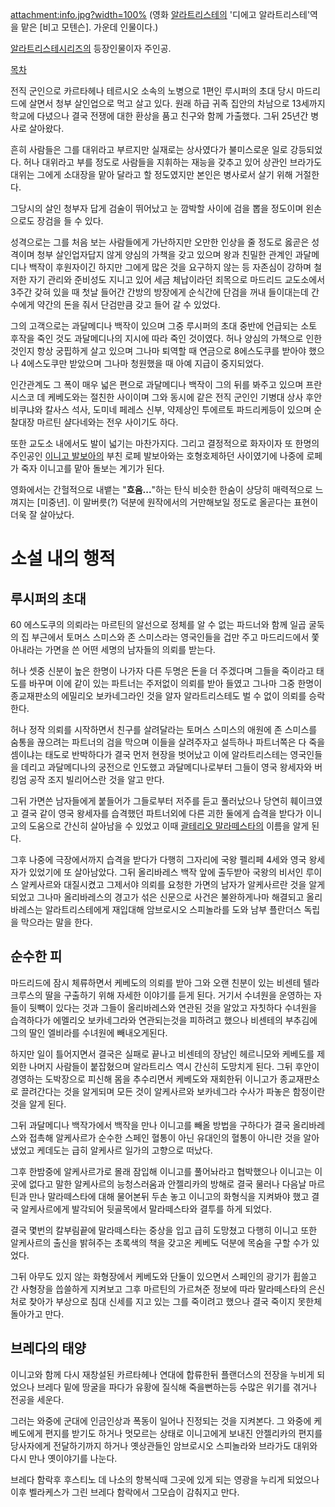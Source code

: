 attachment:info.jpg?width=100%
(영화 [[알라트리스테]]의 '디에고 알라트리스테'역을 맡은 [비고 모텐슨]. 가운데 인물이다.) 

[[알라트리스테]]시리즈의 등장인물이자 주인공.

[[목차]]

전직 군인으로 카르타헤나 테르시오 소속의 노병으로 1편인 루시퍼의 초대 당시 마드리드에 살면서 청부 살인업으로 먹고 살고 있다. 원래 하급 귀족 집안의 차남으로 13세까지 학교에 다녔으나 결국 전쟁에 대한 환상을 품고 친구와 함께 가출했다. 그뒤 25년간 병사로 살아왔다. 

흔히 사람들은 그를 대위라고 부르지만 실재로는 상사였다가 불미스로운 일로 강등되었다. 허나 대위라고 부를 정도로 사람들을 지휘하는 재능을 갖추고 있어 상관인 브라가도 대위는 그에게 소대장을 맡아 달라고 할 정도였지만 본인은 병사로서 살기 위해 거절한다. 

그당시의 살인 청부자 답게 검술이 뛰어났고 눈 깜박할 사이에 검을 뽑을 정도이며 왼손으로도 장검을 들 수 있다. 

성격으로는 그를 처음 보는 사람들에게 가난하지만 오만한 인상을 줄 정도로 옳곧은 성격이며 청부 살인업자답지 않게 양심의 가책을 갖고 있으며 왕과 친밀한 관계인 과달메디나 백작이 후원자이긴 하지만 그에게 많은 것을 요구하지 않는 등 자존심이 강하며 철저한 자기 관리와 준비성도 지니고 있어 세금 체납이라던 죄목으로 마드리드 교도소에서 3주간 갖혀 있을 때 첫날 들어간 간방의 방장에게 순식간에 단검을 꺼내 들이대는데 간수에게 약간의 돈을 줘서 단검만큼 갖고 들어 갈 수 있었다. 

그의 고객으로는 과달메디나 백작이 있으며 그중 루시퍼의 초대 중반에 언급되는 소토 후작을 죽인 것도 과달메디나의 지시에 따라 죽인 것이였다. 허나 양심의 가책으로 인한 것인지 항상 궁핍하게 살고 있으며 그나마 퇴역할 때 연금으로 8에스도쿠를 받아야 했으나 4에스도쿠만 받았으며 그나마 청원했을 때 아예 지급이 중지되었다. 

인간관계도 그 폭이 매우 넓은 편으로 과달메디나 백작이 그의 뒤를 봐주고 있으며 프란시스코 데 케베도와는 절친한 사이이며 그와 동시에 같은 전직 군인인 기병대 상사 후안 비쿠냐와 칼사스 석사, 도미네 페레스 신부, 약제상인 투에르토 파드리케등이 있으며 순찰대장 마르틴 샬다네와는 전우 사이기도 하다. 

또한 교도소 내에서도 발이 넓기는 마찬가지다. 그리고 결정적으로 화자이자 또 한명의 주인공인 [[이니고 발보아]]의 부친 로페 발보아와는 호형호제하던 사이였기에 나중에 로페가 죽자 이니고를 맡아 돌보는 계기가 된다. 

영화에서는 간헐적으로 내뱉는 "'''흐음...'''"하는 탄식 비슷한 한숨이 상당히 매력적으로 느껴지는 [미중년]. 이 말버릇(?) 덕분에 원작에서의 거만해보일 정도로 올곧다는 표현이 더욱 잘 살아났다.

= 소설 내의 행적 =
== 루시퍼의 초대 ==
60 에스도쿠의 의뢰라는 마르틴의 알선으로 정체를 알 수 없는 파드너와 함께 일곱 굴둑의 집 부근에서 토머스 스미스와 존 스미스라는 영국인들을 겁만 주고 마드리드에서 쫓아내라는 가면을 쓴 어떤 세명의 남자들의 의뢰를 받는다. 

허나 셋중 신분이 높은 한명이 나가자 다른 두명은 돈을 더 주겠다며 그들을 죽이라고 태도를 바꾸며 이에 같이 있는 파트너는 주저없이 의뢰를 받아 들였고 그나마 그중 한명이 종교재판소의 에밀리오 보카네그라인 것을 알자 알라트리스테도 벌 수 없이 의뢰를 승락한다. 

허나 정작 의뢰를 시작하면서 친구를 살려달라는 토머스 스미스의 애원에 존 스미스를 숨통을 끊으려는 파트너의 검을 막으며 이들을 살려주자고 설득하나 파트너쪽은 다 죽을 셈이냐는 태도로 반박하다가 결국 먼저 현장을 벗어났고 이에 알라트리스테는 영국인들을 데리고 과달메디나의 궁전으로 인도했고 과달메디나로부터 그들이 영국 왕세자와 버킹엄 공작 조지 빌리어스란 것을 알고 만다. 

그뒤 가면쓴 남자들에게 붙들어가 그들로부터 저주를 듣고 풀러났으나 당연히 훼이크였고 결국 같이 영국 왕세자를 습격했던 파트너외에 다른 괴한 둘에게 습격을 받다가 이니고의 도움으로 간신히 살아남을 수 있었고 이때 [[괄테리오 말라떼스타]]의 이름을 알게 된다. 

그후 나중에 극장에서까지 습격을 받다가 다행히 그자리에 국왕 펠리페 4세와 영국 왕세자가 있었기에 또 살아남았다. 그뒤 올리바레스 백작 앞에 출두받아 국왕의 비서인 루이스 알케사르와 대질시켰고 그제서야 의뢰를 요청한 가면의 남자가 알케사르란 것을 알게 되었고 그나마 올리바레스의 경고가 섞은 신문으로 사건은 불완하게나마 해결되고 올리바레스는 알라트리스테에게 재입대해 암브로시오 스피놀라를 도와 남부 플란더스 독립을 막으라는 말을 한다.
 
== 순수한 피 ==
마드리드에 잠시 체류하면서 케베도의 의뢰를 받아 그와 오랜 친분이 있는 비센테 텔라 크루스의 딸을 구출하기 위해 자세한 이야기를 듣게 된다. 거기서 수녀원을 운영하는 자들이 뒷빽이 있다는 것과 그들이 올리바레스와 연관된 것을 알았고 자칫하다 수녀원을 습격하다가 에멜리오 보카네그라와 연관되는것을 피하려고 했으나 비센테의 부추김에 그의 딸인 엘비라를 수녀원에 빼내오게된다. 

하지만 일이 틀어지면서 결국은 실패로 끝나고 비센테의 장남인 헤르니모와 케베도를 제외한 나머지 사람들이 붙잡혔으며 알라트리스 역시 간신히 도망치게 된다. 그뒤 후안이 경영하는 도박장으로 피신해 몸을 추수리면서 케베도와 재회한뒤 이니고가 종교재판소로 끌려간다는 것을 알게되며 모든 것이 알케사르와 보카네그라 수사가 파놓은 함정이란 것을 알게 된다. 

그뒤 과달메디나 백작가에서 백작을 만나 이니고를 빼올 방법을 구하다가 결국 올리바레스와 접촉해 알케사르가 순수한 스페인 혈통이 아닌 유대인의 혈통이 아니란 것을 알아 냈었고 케데도는 급히 알케사르 일가의 고향으로 떠났다. 

그후 한밤중에 알케사르가로 몰래 잠입해 이니고를 풀어놔라고 협박했으나 이니고는 이곳에 없다고 말한 알케사르의 능청스러움과 안젤리카의 방해로 결국 물러나 다음날 마르틴과 만나 말라떼스타에 대해 물어본뒤 두손 놓고 이니고의 화형식을 지켜봐야 했고 결국 알케사르에게 발각되어 뒷골목에서 말라떼스타와 결투를 하게 되었다. 

결국 몇번의 칼부림끝에 말라떼스타는 중상을 입고 급히 도망쳤고 다행히 이니고 또한 알케사르의 출신을 밝혀주는 초록색의 책을 갖고온 케베도 덕분에 목숨을 구할 수가 있었다. 

그뒤 아무도 있지 않는 화형장에서 케베도와 단둘이 있으면서 스페인의 광기가 휩쓸고 간 사형장을 씁쓸하게 지켜보고 그후 마르틴의 가르쳐준 정보에 따라 말라떼스타의 은신처로 찾아가 부상으로 침대 신세를 지고 있는 그를 죽이려고 했으나 결국 죽이지 못한체 돌아가고 만다.  

== 브레다의 태양 ==
이니고와 함께 다시 재창설된 카르타헤나 연대에 합류한뒤 플랜더스의 전장을 누비게 되었으나 브레다 밑에 땅굴을 파다가 유황에 질식해 죽을뻔하는등 수많은 위기를 겪거나 전공을 세운다. 

그러는 와중에 군대에 인금인상과 폭동이 일어나 진정되는 것을 지켜본다. 그 와중에 케베도에게 편지를 받기도 하거나 멋모르는 상태로 이니고에게 보내진 안젤리카의 편지를 당사자에게 전달하기까지 하거나 옛상관들인 암브로시오 스피놀라와 브라가도 대위와 다시 만나 옛이야기를 나눈다. 

브레다 함락후 후스티노 데 나소의 항복식때 그곳에 있게 되는 영광을 누리게 되었으나 이후 벨라케스가 그린 브레다 함락에서 그모습이 감춰지고 만다. 
